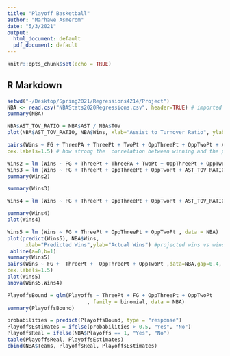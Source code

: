 ```yaml
---
title: "Playoff Basketball"
author: "Marhawe Asmerom"
date: "5/3/2021"
output:
  html_document: default
  pdf_document: default
---
```


```r
knitr::opts_chunk$set(echo = TRUE)
```

## R Markdown

```r

setwd("~/Desktop/Spring2021/Regressions4214/Project") 
NBA <- read.csv("NBAStats2020Regressions.csv", header=TRUE) # imported data from this Regular Season that gives stats per game
summary(NBA)
```







```r

NBA$AST_TOV_RATIO = NBA$AST / NBA$TOV
plot(NBA$AST_TOV_RATIO, NBA$Wins, xlab="Assist to Turnover Ratio", ylab= "Wins", pch=19, col="red", main = "Assist / Turnover Ratio Vs Wins") #assist to turnover margin effect winning 


```






```r
pairs(Wins ~ FG + ThreePA + ThreePt + TwoPt + OppThreePt + OppTwoPt + AST_TOV_RATIO,data=NBA,gap=0.4,
cex.labels=1.5) # how strong the  correlation between winning and the predictors are , and correlation with predictors 
```


```r
Wins2 = lm (Wins ~ FG + ThreePt + ThreePA + TwoPt + OppThreePt + OppTwoPt + AST_TOV_RATIO, data = NBA)
Wins3 = lm (Wins ~ FG + ThreePt + OppThreePt + OppTwoPt + AST_TOV_RATIO, data = NBA) #updating the data to not include 3 point attempts because it was too high 
summary(Wins2)
```


```r
summary(Wins3)
```

```r
Wins4 = lm (Wins ~ FG + ThreePt + OppThreePt + OppTwoPt + AST_TOV_RATIO , data = NBA) #updating the data to not include 2 point percentage because it was too high

summary(Wins4)
plot(Wins4)

```




```r

Wins5 = lm (Wins ~ FG + ThreePt + OppThreePt + OppTwoPt , data = NBA)
plot(predict(Wins5), NBA$Wins,
      xlab="Predicted Wins",ylab="Actual Wins") #projected wins vs wins they actual have this season 
 abline(a=0,b=1)
summary(Wins5)
pairs(Wins ~ FG +  ThreePt +  OppThreePt + OppTwoPt ,data=NBA,gap=0.4,
cex.labels=1.5) 
plot(Wins5)
anova(Wins5,Wins4)
```

```r
PlayoffsBound = glm(Playoffs ~ ThreePt + FG + OppThreePt + OppTwoPt
                          , family = binomial, data = NBA)
summary(PlayoffsBound)
```
```r
probabilities = predict(PlayoffsBound, type = "response")
PlayoffsEstimates = ifelse(probabilities > 0.5, "Yes", "No")
PlayoffsReal = ifelse(NBA$Playoffs == 1, "Yes", "No")
table(PlayoffsReal, PlayoffsEstimates)
cbind(NBA$Teams, PlayoffsReal, PlayoffsEstimates)
```

